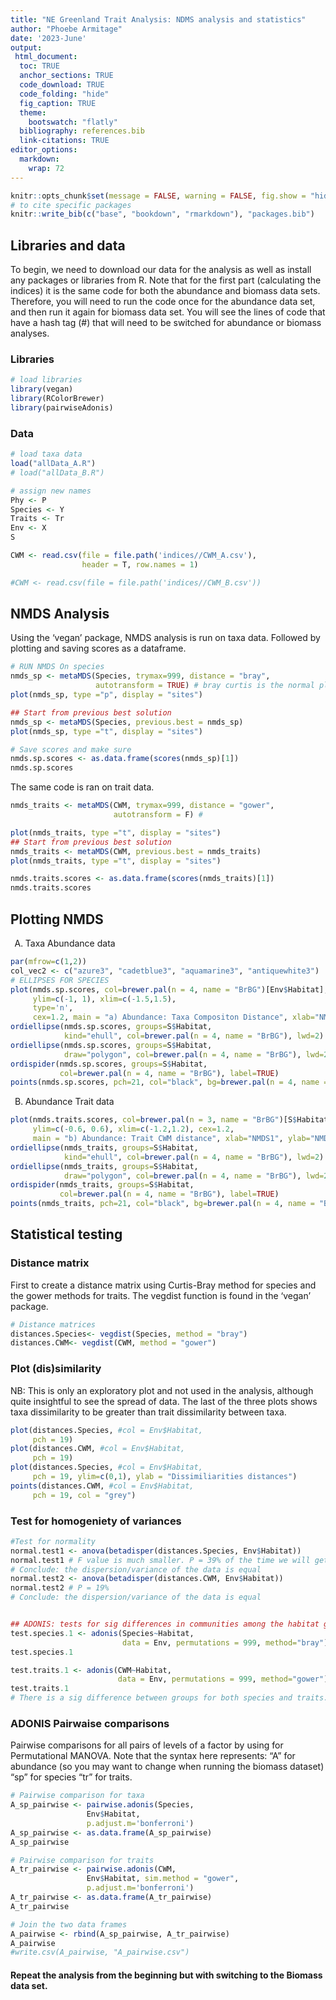```yaml
---
title: "NE Greenland Trait Analysis: NDMS analysis and statistics"
author: "Phoebe Armitage"
date: '2023-June'
output:
 html_document:
  toc: TRUE
  anchor_sections: TRUE
  code_download: TRUE 
  code_folding: "hide"
  fig_caption: TRUE
  theme:
    bootswatch: "flatly"
  bibliography: references.bib
  link-citations: TRUE
editor_options: 
  markdown: 
    wrap: 72
---
```


```r
knitr::opts_chunk$set(message = FALSE, warning = FALSE, fig.show = "hide", results = "hide")
# to cite specific packages
knitr::write_bib(c("base", "bookdown", "rmarkdown"), "packages.bib")
```

## Libraries and data

To begin, we need to download our data for the analysis as well as
install any packages or libraries from R.
Note that for the first part (calculating the indices) it is the same code for both the abundance and biomass data sets. Therefore, you will need to run the code once for the abundance data set, and then run it again for biomass data set. You will see the lines of code that have a hash tag (#) that will need to be switched for abundance or biomass analyses.

### Libraries

```r
# load libraries 
library(vegan)
library(RColorBrewer)
library(pairwiseAdonis)
```

### Data

```r
# load taxa data 
load("allData_A.R")
# load("allData_B.R")

# assign new names
Phy <- P
Species <- Y
Traits <- Tr
Env <- X
S

CWM <- read.csv(file = file.path('indices//CWM_A.csv'),
                header = T, row.names = 1)

#CWM <- read.csv(file = file.path('indices//CWM_B.csv'))
```

## NMDS Analysis
Using the 'vegan' package, NMDS analysis is run on taxa data. 
Followed by plotting and saving scores as a dataframe. 
```r
# RUN NMDS On species 
nmds_sp <- metaMDS(Species, trymax=999, distance = "bray", 
                   autotransform = TRUE) # bray curtis is the normal plot 
plot(nmds_sp, type ="p", display = "sites")

## Start from previous best solution
nmds_sp <- metaMDS(Species, previous.best = nmds_sp)
plot(nmds_sp, type ="t", display = "sites")

# Save scores and make sure
nmds.sp.scores <- as.data.frame(scores(nmds_sp)[1])
nmds.sp.scores
```

The same code is ran on trait data.
```r
nmds_traits <- metaMDS(CWM, trymax=999, distance = "gower", 
                       autotransform = F) # 

plot(nmds_traits, type ="t", display = "sites")
## Start from previous best solution
nmds_traits <- metaMDS(CWM, previous.best = nmds_traits)
plot(nmds_traits, type ="t", display = "sites")

nmds.traits.scores <- as.data.frame(scores(nmds_traits)[1])
nmds.traits.scores
```

## Plotting NMDS 
A) Taxa Abundance data 
```r
par(mfrow=c(1,2))
col_vec2 <- c("azure3", "cadetblue3", "aquamarine3", "antiquewhite3")
# ELLIPSES FOR SPECIES 
plot(nmds.sp.scores, col=brewer.pal(n = 4, name = "BrBG")[Env$Habitat], 
     ylim=c(-1, 1), xlim=c(-1.5,1.5), 
     type='n',
     cex=1.2, main = "a) Abundance: Taxa Compositon Distance", xlab="NMDS1", ylab="NMDS2")
ordiellipse(nmds.sp.scores, groups=S$Habitat, 
            kind="ehull", col=brewer.pal(n = 4, name = "BrBG"), lwd=2)
ordiellipse(nmds.sp.scores, groups=S$Habitat, 
            draw="polygon", col=brewer.pal(n = 4, name = "BrBG"), lwd=2)
ordispider(nmds.sp.scores, groups=S$Habitat, 
           col=brewer.pal(n = 4, name = "BrBG"), label=TRUE)
points(nmds.sp.scores, pch=21, col="black", bg=brewer.pal(n = 4, name = "BrBG")[S$Habitat], cex=0.7)
```
B) Abundance Trait data 
```r
plot(nmds.traits.scores, col=brewer.pal(n = 3, name = "BrBG")[S$Habitat], 
     ylim=c(-0.6, 0.6), xlim=c(-1.2,1.2), cex=1.2, 
     main = "b) Abundance: Trait CWM distance", xlab="NMDS1", ylab="NMDS2", type='n')
ordiellipse(nmds_traits, groups=S$Habitat, 
            kind="ehull", col=brewer.pal(n = 4, name = "BrBG"), lwd=2)
ordiellipse(nmds_traits, groups=S$Habitat, 
            draw="polygon", col=brewer.pal(n = 4, name = "BrBG"), lwd=2)
ordispider(nmds_traits, groups=S$Habitat, 
           col=brewer.pal(n = 4, name = "BrBG"), label=TRUE)
points(nmds_traits, pch=21, col="black", bg=brewer.pal(n = 4, name = "BrBG")[S$Habitat], cex=0.7)
```
## Statistical testing 
### Distance matrix
First to create a distance matrix using Curtis-Bray method for species and the gower methods for traits. The vegdist function is found in the 'vegan' package. 
```r
# Distance matrices 
distances.Species<- vegdist(Species, method = "bray")
distances.CWM<- vegdist(CWM, method = "gower")
```

### Plot (dis)similarity 
NB: This is only an exploratory plot and not used in the analysis, although quite insightful to see the spread of data. The last of the three plots shows taxa dissimilarity to be greater than trait dissimilarity between taxa. 
```r
plot(distances.Species, #col = Env$Habitat, 
     pch = 19)
plot(distances.CWM, #col = Env$Habitat, 
     pch = 19)
plot(distances.Species, #col = Env$Habitat, 
     pch = 19, ylim=c(0,1), ylab = "Dissimiliarities distances")
points(distances.CWM, #col = Env$Habitat, 
     pch = 19, col = "grey")
```

### Test for homogeniety of variances 
```r
#Test for normality 
normal.test1 <- anova(betadisper(distances.Species, Env$Habitat)) 
normal.test1 # F value is much smaller. P = 39% of the time we will get greater than 1
# Conclude: the dispersion/variance of the data is equal 
normal.test2 <- anova(betadisper(distances.CWM, Env$Habitat))
normal.test2 # P = 19%
# Conclude: the dispersion/variance of the data is equal 


## ADONIS: tests for sig differences in communities among the habitat groups 
test.species.1 <- adonis(Species~Habitat,
                         data = Env, permutations = 999, method="bray")
test.species.1 

test.traits.1 <- adonis(CWM~Habitat,
                        data = Env, permutations = 999, method="gower")
test.traits.1
# There is a sig difference between groups for both species and traits. 
```

### ADONIS Pairwaise comparisons
Pairwise comparisons for all pairs of levels of a factor by using for Permutational MANOVA.
Note that the syntax here represents: 
"A" for abundance (so you may want to change when running the biomass dataset)
"sp" for species 
"tr" for traits. 
```r
# Pairwise comparison for taxa
A_sp_pairwise <- pairwise.adonis(Species, 
                 Env$Habitat, 
                 p.adjust.m='bonferroni')
A_sp_pairwise <- as.data.frame(A_sp_pairwise)
A_sp_pairwise

# Pairwise comparison for traits
A_tr_pairwise <- pairwise.adonis(CWM, 
                 Env$Habitat, sim.method = "gower", 
                 p.adjust.m='bonferroni')
A_tr_pairwise <- as.data.frame(A_tr_pairwise)
A_tr_pairwise

# Join the two data frames 
A_pairwise <- rbind(A_sp_pairwise, A_tr_pairwise)
A_pairwise
#write.csv(A_pairwise, "A_pairwise.csv")
```

#### Repeat the analysis from the beginning but with switching to the Biomass data set. 